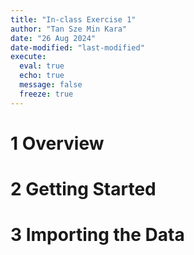 ```yaml
---
title: "In-class Exercise 1"
author: "Tan Sze Min Kara"
date: "26 Aug 2024"
date-modified: "last-modified"
execute: 
  eval: true
  echo: true
  message: false
  freeze: true
---
```


# 1 Overview

# 2 Getting Started


# 3 Importing the Data

